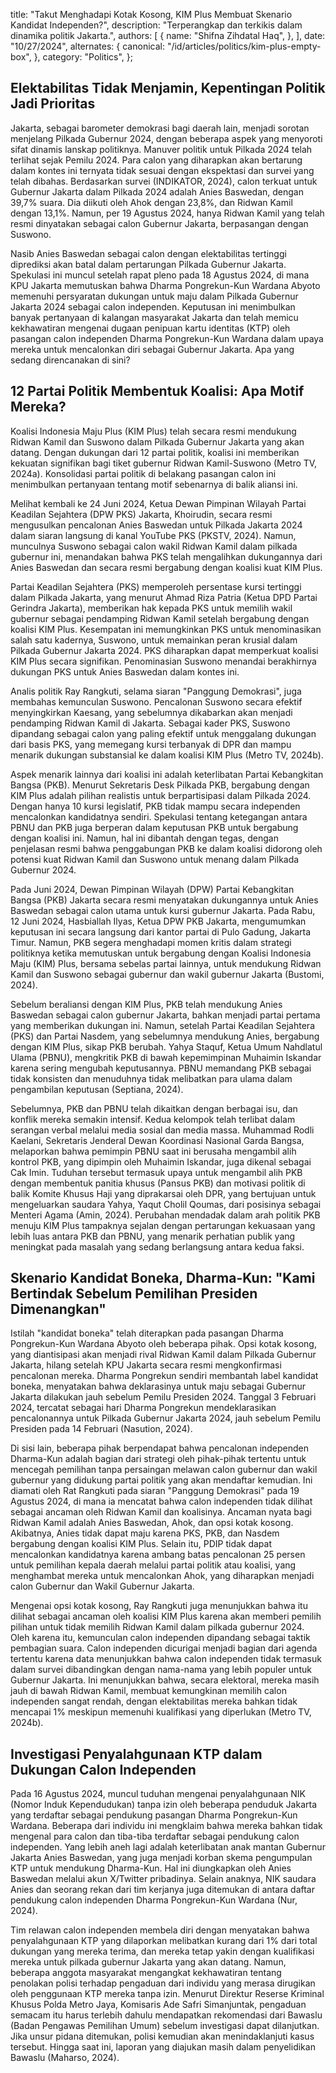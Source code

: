 
  title:
    "Takut Menghadapi Kotak Kosong, KIM Plus Membuat Skenario Kandidat Independen?",
  description: "Terperangkap dan terkikis dalam dinamika politik Jakarta.",
  authors: [
    {
      name: "Shifna Zihdatal Haq",
    },
  ],
  date: "10/27/2024",
  alternates: {
    canonical: "/id/articles/politics/kim-plus-empty-box",
  },
  category: "Politics",
};

## Elektabilitas Tidak Menjamin, Kepentingan Politik Jadi Prioritas

Jakarta, sebagai barometer demokrasi bagi daerah lain, menjadi sorotan menjelang Pilkada Gubernur 2024,
dengan beberapa aspek yang menyoroti sifat dinamis lanskap politiknya. Manuver politik untuk Pilkada 2024
telah terlihat sejak Pemilu 2024. Para calon yang diharapkan akan bertarung dalam kontes ini ternyata
tidak sesuai dengan ekspektasi dan survei yang telah dibahas. Berdasarkan survei (INDIKATOR, 2024),
calon terkuat untuk Gubernur Jakarta dalam Pilkada 2024 adalah Anies Baswedan, dengan 39,7% suara.
Dia diikuti oleh Ahok dengan 23,8%, dan Ridwan Kamil dengan 13,1%. Namun, per 19 Agustus 2024,
hanya Ridwan Kamil yang telah resmi dinyatakan sebagai calon Gubernur Jakarta, berpasangan dengan Suswono.

<ElectabilityChart
  title="Elektabilitas Calon Gubernur dalam Simulasi Pemilihan Jakarta"
  description="Survei untuk calon gubernur Jakarta (%)."
  footnote="Anies Baswedan memiliki hasil survei lebih dari 3 kali lipat dibandingkan Ridwan Kamil."
/>

Nasib Anies Baswedan sebagai calon dengan elektabilitas tertinggi diprediksi akan batal dalam
pertarungan Pilkada Gubernur Jakarta. Spekulasi ini muncul setelah rapat pleno pada 18 Agustus 2024,
di mana KPU Jakarta memutuskan bahwa Dharma Pongrekun-Kun Wardana Abyoto memenuhi persyaratan
dukungan untuk maju dalam Pilkada Gubernur Jakarta 2024 sebagai calon independen.
Keputusan ini menimbulkan banyak pertanyaan di kalangan masyarakat Jakarta dan telah memicu
kekhawatiran mengenai dugaan penipuan kartu identitas (KTP) oleh pasangan calon independen
Dharma Pongrekun-Kun Wardana dalam upaya mereka untuk mencalonkan diri sebagai Gubernur Jakarta.
Apa yang sedang direncanakan di sini?

## 12 Partai Politik Membentuk Koalisi: Apa Motif Mereka?

Koalisi Indonesia Maju Plus (KIM Plus) telah secara resmi mendukung Ridwan Kamil dan Suswono dalam
Pilkada Gubernur Jakarta yang akan datang. Dengan dukungan dari 12 partai politik, koalisi ini
memberikan kekuatan signifikan bagi tiket gubernur Ridwan Kamil-Suswono (Metro TV, 2024a).
Konsolidasi partai politik di belakang pasangan calon ini menimbulkan pertanyaan tentang
motif sebenarnya di balik aliansi ini.

Melihat kembali ke 24 Juni 2024, Ketua Dewan Pimpinan Wilayah Partai Keadilan Sejahtera (DPW PKS)
Jakarta, Khoirudin, secara resmi mengusulkan pencalonan Anies Baswedan untuk Pilkada Jakarta 2024
dalam siaran langsung di kanal YouTube PKS (PKSTV, 2024). Namun, munculnya Suswono sebagai calon
wakil Ridwan Kamil dalam pilkada gubernur ini, menandakan bahwa PKS telah mengalihkan dukungannya
dari Anies Baswedan dan secara resmi bergabung dengan koalisi kuat KIM Plus.

Partai Keadilan Sejahtera (PKS) memperoleh persentase kursi tertinggi dalam Pilkada Jakarta,
yang menurut Ahmad Riza Patria (Ketua DPD Partai Gerindra Jakarta), memberikan hak kepada PKS
untuk memilih wakil gubernur sebagai pendamping Ridwan Kamil setelah bergabung dengan koalisi KIM Plus.
Kesempatan ini memungkinkan PKS untuk menominasikan salah satu kadernya, Suswono, untuk memainkan
peran krusial dalam Pilkada Gubernur Jakarta 2024. PKS diharapkan dapat memperkuat koalisi KIM Plus
secara signifikan. Penominasian Suswono menandai berakhirnya dukungan PKS untuk Anies Baswedan dalam kontes ini.

Analis politik Ray Rangkuti, selama siaran "Panggung Demokrasi", juga membahas kemunculan Suswono.
Pencalonan Suswono secara efektif menyingkirkan Kaesang, yang sebelumnya dikabarkan akan menjadi
pendamping Ridwan Kamil di Jakarta. Sebagai kader PKS, Suswono dipandang sebagai calon yang paling
efektif untuk menggalang dukungan dari basis PKS, yang memegang kursi terbanyak di DPR dan mampu
menarik dukungan substansial ke dalam koalisi KIM Plus (Metro TV, 2024b).

Aspek menarik lainnya dari koalisi ini adalah keterlibatan Partai Kebangkitan Bangsa (PKB).
Menurut Sekretaris Desk Pilkada PKB, bergabung dengan KIM Plus adalah pilihan realistis untuk
berpartisipasi dalam Pilkada 2024. Dengan hanya 10 kursi legislatif, PKB tidak mampu secara independen
mencalonkan kandidatnya sendiri. Spekulasi tentang ketegangan antara PBNU dan PKB juga berperan
dalam keputusan PKB untuk bergabung dengan koalisi ini. Namun, hal ini dibantah dengan tegas,
dengan penjelasan resmi bahwa penggabungan PKB ke dalam koalisi didorong oleh potensi kuat
Ridwan Kamil dan Suswono untuk menang dalam Pilkada Gubernur 2024.

Pada Juni 2024, Dewan Pimpinan Wilayah (DPW) Partai Kebangkitan Bangsa (PKB) Jakarta secara resmi
menyatakan dukungannya untuk Anies Baswedan sebagai calon utama untuk kursi gubernur Jakarta.
Pada Rabu, 12 Juni 2024, Hasbiallah Ilyas, Ketua DPW PKB Jakarta, mengumumkan keputusan ini secara
langsung dari kantor partai di Pulo Gadung, Jakarta Timur. Namun, PKB segera menghadapi momen kritis
dalam strategi politiknya ketika memutuskan untuk bergabung dengan Koalisi Indonesia Maju (KIM) Plus,
bersama sebelas partai lainnya, untuk mendukung Ridwan Kamil dan Suswono sebagai gubernur dan wakil
gubernur Jakarta (Bustomi, 2024).

Sebelum beraliansi dengan KIM Plus, PKB telah mendukung Anies Baswedan sebagai calon gubernur Jakarta,
bahkan menjadi partai pertama yang memberikan dukungan ini. Namun, setelah Partai Keadilan Sejahtera
(PKS) dan Partai Nasdem, yang sebelumnya mendukung Anies, bergabung dengan KIM Plus, sikap PKB berubah.
Yahya Staquf, Ketua Umum Nahdlatul Ulama (PBNU), mengkritik PKB di bawah kepemimpinan Muhaimin Iskandar
karena sering mengubah keputusannya. PBNU memandang PKB sebagai tidak konsisten dan menuduhnya tidak
melibatkan para ulama dalam pengambilan keputusan (Septiana, 2024).

Sebelumnya, PKB dan PBNU telah dikaitkan dengan berbagai isu, dan konflik mereka semakin intensif.
Kedua kelompok telah terlibat dalam serangan verbal melalui media sosial dan media massa. Muhammad Rodli Kaelani,
Sekretaris Jenderal Dewan Koordinasi Nasional Garda Bangsa, melaporkan bahwa pemimpin PBNU saat ini
berusaha mengambil alih kontrol PKB, yang dipimpin oleh Muhaimin Iskandar, juga dikenal sebagai Cak Imin.
Tuduhan tersebut termasuk upaya untuk mengambil alih PKB dengan membentuk panitia khusus (Pansus PKB)
dan motivasi politik di balik Komite Khusus Haji yang diprakarsai oleh DPR, yang bertujuan untuk mengeluarkan
saudara Yahya, Yaqut Cholil Qoumas, dari posisinya sebagai Menteri Agama (Amin, 2024). Perubahan mendadak
dalam arah politik PKB menuju KIM Plus tampaknya sejalan dengan pertarungan kekuasaan yang lebih luas antara
PKB dan PBNU, yang menarik perhatian publik yang meningkat pada masalah yang sedang berlangsung antara kedua faksi.

## Skenario Kandidat Boneka, Dharma-Kun: "Kami Bertindak Sebelum Pemilihan Presiden Dimenangkan"

Istilah "kandidat boneka" telah diterapkan pada pasangan Dharma Pongrekun-Kun Wardana Abyoto
oleh beberapa pihak. Opsi kotak kosong, yang diantisipasi akan menjadi rival Ridwan Kamil
dalam Pilkada Gubernur Jakarta, hilang setelah KPU Jakarta secara resmi mengkonfirmasi pencalonan mereka.
Dharma Pongrekun sendiri membantah label kandidat boneka, menyatakan bahwa deklarasinya untuk maju
sebagai Gubernur Jakarta dilakukan jauh sebelum Pemilu Presiden 2024. Tanggal 3 Februari 2024,
tercatat sebagai hari Dharma Pongrekun mendeklarasikan pencalonannya untuk Pilkada Gubernur Jakarta 2024,
jauh sebelum Pemilu Presiden pada 14 Februari (Nasution, 2024).

Di sisi lain, beberapa pihak berpendapat bahwa pencalonan independen Dharma-Kun adalah bagian dari
strategi oleh pihak-pihak tertentu untuk mencegah pemilihan tanpa persaingan melawan calon gubernur
dan wakil gubernur yang didukung partai politik yang akan mendaftar kemudian. Ini diamati oleh Rat Rangkuti
pada siaran "Panggung Demokrasi" pada 19 Agustus 2024, di mana ia mencatat bahwa calon independen
tidak dilihat sebagai ancaman oleh Ridwan Kamil dan koalisinya. Ancaman nyata bagi Ridwan Kamil adalah
Anies Baswedan, Ahok, dan opsi kotak kosong. Akibatnya, Anies tidak dapat maju karena PKS, PKB,
dan Nasdem bergabung dengan koalisi KIM Plus. Selain itu, PDIP tidak dapat mencalonkan kandidatnya
karena ambang batas pencalonan 25 persen untuk pemilihan kepala daerah melalui partai politik
atau koalisi, yang menghambat mereka untuk mencalonkan Ahok, yang diharapkan menjadi calon
Gubernur dan Wakil Gubernur Jakarta.

Mengenai opsi kotak kosong, Ray Rangkuti juga menunjukkan bahwa itu dilihat sebagai ancaman oleh
koalisi KIM Plus karena akan memberi pemilih pilihan untuk tidak memilih Ridwan Kamil dalam pilkada
gubernur 2024. Oleh karena itu, kemunculan calon independen dipandang sebagai taktik pembagian suara.
Calon independen dicurigai menjadi bagian dari agenda tertentu karena data menunjukkan bahwa calon
independen tidak termasuk dalam survei dibandingkan dengan nama-nama yang lebih populer untuk Gubernur Jakarta.
Ini menunjukkan bahwa, secara elektoral, mereka masih jauh di bawah Ridwan Kamil, membuat kemungkinan
memilih calon independen sangat rendah, dengan elektabilitas mereka bahkan tidak mencapai 1% meskipun
memenuhi kualifikasi yang diperlukan (Metro TV, 2024b).

## Investigasi Penyalahgunaan KTP dalam Dukungan Calon Independen

Pada 16 Agustus 2024, muncul tuduhan mengenai penyalahgunaan NIK (Nomor Induk Kependudukan) tanpa
izin oleh beberapa penduduk Jakarta yang terdaftar sebagai pendukung pasangan Dharma Pongrekun-Kun
Wardana. Beberapa dari individu ini mengklaim bahwa mereka bahkan tidak mengenal para calon dan tiba-tiba
terdaftar sebagai pendukung calon independen. Yang lebih aneh lagi adalah keterlibatan anak mantan
Gubernur Jakarta Anies Baswedan, yang juga menjadi korban skema pengumpulan KTP untuk mendukung Dharma-Kun.
Hal ini diungkapkan oleh Anies Baswedan melalui akun X/Twitter pribadinya. Selain anaknya, NIK saudara
Anies dan seorang rekan dari tim kerjanya juga ditemukan di antara daftar pendukung calon independen
Dharma Pongrekun-Kun Wardana (Nur, 2024).

Tim relawan calon independen membela diri dengan menyatakan bahwa penyalahgunaan KTP yang dilaporkan
melibatkan kurang dari 1% dari total dukungan yang mereka terima, dan mereka tetap yakin dengan kualifikasi
mereka untuk pilkada gubernur Jakarta yang akan datang. Namun, beberapa anggota masyarakat mengangkat
kekhawatiran tentang penolakan polisi terhadap pengaduan dari individu yang merasa dirugikan oleh
penggunaan KTP mereka tanpa izin. Menurut Direktur Reserse Kriminal Khusus Polda Metro Jaya,
Komisaris Ade Safri Simanjuntak, pengaduan semacam itu harus terlebih dahulu mendapatkan rekomendasi
dari Bawaslu (Badan Pengawas Pemilihan Umum) sebelum investigasi dapat dilanjutkan. Jika unsur pidana
ditemukan, polisi kemudian akan menindaklanjuti kasus tersebut. Hingga saat ini, laporan yang diajukan
masih dalam penyelidikan Bawaslu (Maharso, 2024).
